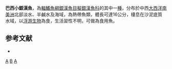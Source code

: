 {{Speciesbox 
| image =Atherinichthys_brasiliensis_-_1700-1880_-_Print_-_Iconographia_Zoologica_-_Special_Collections_University_of_Amsterdam_-_UBA01_IZ13800031 (cropped).tif 
| status = NE
| status_system = IUCN3.1
| taxon = Atherinella brasiliensis
| authority =  [[Quoy|Quoy]] & [[Gaimard|Gaimard]], 1825
| synonyms = *''Atherina brasiliensis'', Quoy & Gaimard, 1825
}}
'''巴西小銀漢魚'''，為[[輻鰭魚綱|輻鰭魚綱]][[銀漢魚目|銀漢魚目]][[擬銀漢魚科|擬銀漢魚科]]的其中一[[種|種]]，分布於中西[[大西洋|大西洋]][[南美洲|南美洲]]北部淡水、半鹹水及海域，為熱帶魚類，體長可達16公分，棲息在沙泥底質水域，以[[浮游生物|浮游生物]]為食，生活習性不明，可做為食用魚。

==参考文献==
*{{FishBase_species|genus=Atherinella|species=brasiliensis|year=2016|month=3}}

{{Taxonbar|from=Q2544376}}

[[Category:食用魚|A]]
[[Category:小銀漢魚屬|B]]
[[Category:1825年描述的鱼类|A]]